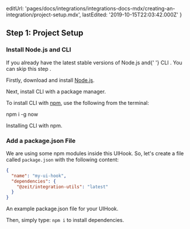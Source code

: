 
  editUrl:
    'pages/docs/integrations/integrations-docs-mdx/creating-an-integration/project-setup.mdx',
  lastEdited: '2019-10-15T22:03:42.000Z'
}

## Step 1: Project Setup

### Install Node.js and <ProductNameWrapper name={PRODUCT_SHORT_NAME} /> CLI

<Note>
  If you already have the latest stable versions of Node.js and{' '}
  <Link href="/now">
    <ProductShortName /> CLI
  </Link>
  . You can <Link href="#creating-an-integration/step-1-project-setup/add-a-package-json-file">
    skip this step
  </Link>.
</Note>

Firstly, download and install [Node.js](https://nodejs.org/en/).

Next, install <ProductShortName /> CLI with a package manager.

To install <ProductShortName /> CLI with [npm](https://www.npmjs.com/), use the following from the terminal:

<TerminalInput>npm i -g now</TerminalInput>
<Caption>Installing <ProductShortName /> CLI with npm.</Caption>

### Add a package.json File

We are using some npm modules inside this UIHook. So, let's create a file called `package.json` with the following content:

```json
{
  "name": "my-ui-hook",
  "dependencies": {
    "@zeit/integration-utils": "latest"
  }
}
```

<Caption>
  An example <InlineCode>package.json</InlineCode> file for your UIHook.
</Caption>

Then, simply type: `npm i` to install dependencies.
